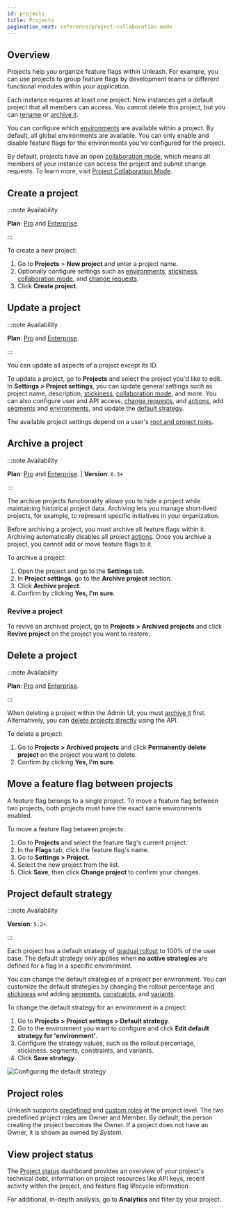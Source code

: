 ```yaml
---
id: projects
title: Projects
pagination_next: reference/project-collaboration-mode
---
```


## Overview

Projects help you organize feature flags within Unleash. For example, you can use projects to group feature flags by development teams or different functional modules within your application.

Each instance requires at least one project. New instances get a default project that all members can access. You cannot delete this project, but you can [rename](#update-a-project) or [archive it](#archive-a-project).

You can configure which [environments](./environments) are available within a project. By default, all global environments are available. You can only enable and disable feature flags for the environments you've configured for the project.

By default, projects have an open [collaboration mode](./project-collaboration-mode), which means all members of your instance can access the project and submit change requests. To learn more, visit [Project Collaboration Mode](./project-collaboration-mode).

## Create a project

:::note Availability

**Plan**: [Pro](/availability#plans) and [Enterprise](https://www.getunleash.io/pricing).

:::

To create a new project:
1. Go to **Projects** > **New project** and enter a project name.
2. Optionally configure settings such as [environments](./environments), [stickiness](./stickiness), [collaboration mode](./project-collaboration-mode), and [change requests](./change-requests).
3. Click **Create project**.


## Update a project

:::note Availability

**Plan**: [Pro](/availability#plans) and [Enterprise](https://www.getunleash.io/pricing).

:::

You can update all aspects of a project except its ID.

To update a project, go to **Projects** and select the project you'd like to edit. In **Settings > Project settings**, you can update general settings such as project name, description, [stickiness](./stickiness), [collaboration mode](./project-collaboration-mode), and more. You can also configure user and API access, [change requests](./change-requests), and [actions](./actions), add [segments](./segments) and [environments](./environments), and update the [default strategy](#project-default-strategy).

The available project settings depend on a user's [root and project roles](./rbac).

## Archive a project

:::note Availability

**Plan**: [Pro](/availability#plans) and [Enterprise](https://www.getunleash.io/pricing). | **Version**: `6.3+`

:::

The archive projects functionality allows you to hide a project while maintaining historical project data. Archiving lets you manage short-lived projects, for example, to represent specific initiatives in your organization.

Before archiving a project, you must archive all feature flags within it. Archiving automatically disables all project [actions](./actions). Once you archive a project, you cannot add or move feature flags to it.

To archive a project:

1. Open the project and go to the **Settings** tab.
2. In **Project settings**, go to the **Archive project** section.
3. Click **Archive project**.
4. Confirm by clicking **Yes, I'm sure**.

### Revive a project

To revive an archived project, go to **Projects > Archived projects** and click **Revive project** on the project you want to restore.

## Delete a project

:::note Availability

**Plan**: [Pro](/availability#plans) and [Enterprise](https://www.getunleash.io/pricing).

:::

When deleting a project within the Admin UI, you must [archive it](#archive-a-project) first. Alternatively, you can [delete projects directly](./api/unleash/delete-project) using the API.

To delete a project:

1. Go to **Projects > Archived projects** and click **Permanently delete project** on the project you want to delete.
2. Confirm by clicking **Yes, I'm sure**.

## Move a feature flag between projects

A feature flag belongs to a single project. To move a feature flag between two projects, both projects must have the exact same environments enabled.

To move a feature flag between projects:

1. Go to **Projects** and select the feature flag's current project.
2. In the **Flags** tab, click the feature flag's name.
3. Go to **Settings > Project**.
4. Select the new project from the list.
5. Click **Save**, then click **Change project** to confirm your changes.

## Project default strategy

:::note Availability

**Version**: `5.2+`.

:::

Each project has a default strategy of [gradual rollout](./activation-strategies) to 100% of the user base. The default strategy only applies when **no active strategies** are defined for a flag in a specific environment.

You can change the default strategies of a project per environment. You can customize the default strategies by changing the rollout percentage and [stickiness](./stickiness) and adding [segments](./segments), [constraints](./activation-strategies#constraints), and [variants](./strategy-variants).

To change the default strategy for an environment in a project:

1. Go to **Projects > Project settings > Default strategy**.
2. Go to the environment you want to configure and click **Edit default strategy for 'environment'**.
3. Configure the strategy values, such as the rollout percentage, stickiness, segments, constraints, and variants.
4. Click **Save strategy**.

![Configuring the default strategy](/img/edit-default-strategy-development.png)

## Project roles

Unleash supports [predefined](./rbac#predefined-roles) and [custom roles](./rbac#custom-project-roles) at the project level. The two predefined project roles are Owner and Member. By default, the person creating the project becomes the Owner. If a project does not have an Owner, it is shown as owned by _System_.

## View project status

The [Project status](./technical-debt#project-status) dashboard provides an overview of your project's technical debt, information on project resources like API keys, recent activity within the project, and feature flag lifecycle information.

For additional, in-depth analysis, go to **Analytics** and filter by your project.


